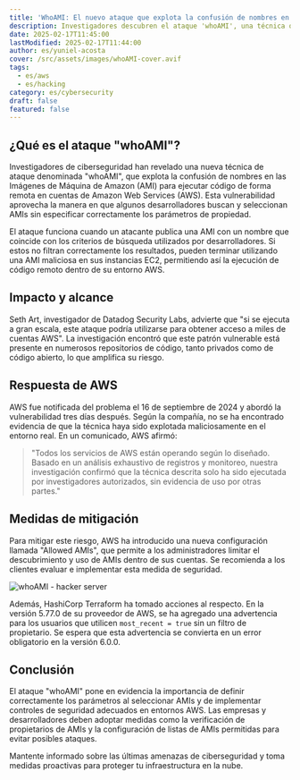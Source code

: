 ```yaml
---
title: 'WhoAMI: El nuevo ataque que explota la confusión de nombres en AWS AMI'
description: Investigadores descubren el ataque 'whoAMI', una técnica que explota la confusión de nombres en las imágenes de máquinas de Amazon (AMI) para ejecutar código de forma remota en cuentas de AWS.
date: 2025-02-17T11:45:00
lastModified: 2025-02-17T11:44:00
author: es/yuniel-acosta
cover: /src/assets/images/whoAMI-cover.avif
tags:
  - es/aws
  - es/hacking
category: es/cybersecurity
draft: false
featured: false
---
```

## ¿Qué es el ataque "whoAMI"?

Investigadores de ciberseguridad han revelado una nueva técnica de ataque denominada "whoAMI", que explota la confusión de nombres en las Imágenes de Máquina de Amazon (AMI) para ejecutar código de forma remota en cuentas de Amazon Web Services (AWS). Esta vulnerabilidad aprovecha la manera en que algunos desarrolladores buscan y seleccionan AMIs sin especificar correctamente los parámetros de propiedad.

El ataque funciona cuando un atacante publica una AMI con un nombre que coincide con los criterios de búsqueda utilizados por desarrolladores. Si estos no filtran correctamente los resultados, pueden terminar utilizando una AMI maliciosa en sus instancias EC2, permitiendo así la ejecución de código remoto dentro de su entorno AWS.

## Impacto y alcance

Seth Art, investigador de Datadog Security Labs, advierte que "si se ejecuta a gran escala, este ataque podría utilizarse para obtener acceso a miles de cuentas AWS". La investigación encontró que este patrón vulnerable está presente en numerosos repositorios de código, tanto privados como de código abierto, lo que amplifica su riesgo.

## Respuesta de AWS

AWS fue notificada del problema el 16 de septiembre de 2024 y abordó la vulnerabilidad tres días después. Según la compañía, no se ha encontrado evidencia de que la técnica haya sido explotada maliciosamente en el entorno real. En un comunicado, AWS afirmó:

> "Todos los servicios de AWS están operando según lo diseñado. Basado en un análisis exhaustivo de registros y monitoreo, nuestra investigación confirmó que la técnica descrita solo ha sido ejecutada por investigadores autorizados, sin evidencia de uso por otras partes."

## Medidas de mitigación

Para mitigar este riesgo, AWS ha introducido una nueva configuración llamada "Allowed AMIs", que permite a los administradores limitar el descubrimiento y uso de AMIs dentro de sus cuentas. Se recomienda a los clientes evaluar e implementar esta medida de seguridad.

![whoAMI - hacker server](/src/assets/images/whoami.avif "whoAMI")

Además, HashiCorp Terraform ha tomado acciones al respecto. En la versión 5.77.0 de su proveedor de AWS, se ha agregado una advertencia para los usuarios que utilicen `most_recent = true` sin un filtro de propietario. Se espera que esta advertencia se convierta en un error obligatorio en la versión 6.0.0.

## Conclusión

El ataque "whoAMI" pone en evidencia la importancia de definir correctamente los parámetros al seleccionar AMIs y de implementar controles de seguridad adecuados en entornos AWS. Las empresas y desarrolladores deben adoptar medidas como la verificación de propietarios de AMIs y la configuración de listas de AMIs permitidas para evitar posibles ataques.

Mantente informado sobre las últimas amenazas de ciberseguridad y toma medidas proactivas para proteger tu infraestructura en la nube.

